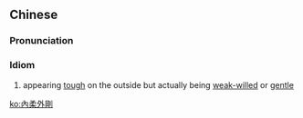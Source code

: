 {{also|内柔外刚|内柔外剛}}
==Chinese==
{{zh-forms|s=内柔外刚}}

===Pronunciation===
{{zh-pron
|m=nèiróuwàigāng
|c=noi6 jau4 ngoi6 gong1
|cat=cy
}}

===Idiom===
{{zh-idiom}}

# appearing [[tough]] on the outside but actually being [[weak-willed]] or [[gentle]]

[[ko:內柔外剛]]